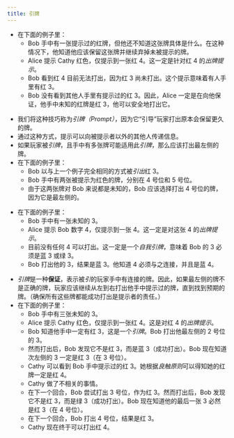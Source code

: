 ```yaml
---
title: 引牌
---
```



<BeginnersGuideProgress id="prompt" />

- 在下面的例子里：
  - Bob 手中有一张提示过的红牌，但他还不知道这张牌具体是什么。在这种情况下，他知道他应该保留这张牌并继续弃掉未被提示的牌。
  - Alice 提示 Cathy 红色，仅提示到一张红 4。这一定是针对红 4 的*出牌提示*。
  - Bob 看到红 4 目前无法打出，因为红 3 尚未打出。这个提示意味着有人手里有红 3。
  - Bob 没有看到其他人手里有提示过的红 3。因此，Alice 一定是在向他保证，他手中未知的红牌是红 3，他可以安全地打出它。

<Prompt1 />

- 我们将这种技巧称为*引牌（Prompt）*，因为它“引导”玩家打出原本会保留更久的牌。
- 通过这种方式，提示可以向被提示者以外的其他人传递信息。
- 如果玩家被*引牌*，且手中有多张牌可能适用此*引牌*，那么应该打出最左侧的牌。
- 在下面的例子里：
  - Bob 以与上一个例子完全相同的方式被*引出*红 3。
  - Bob 手中有两张被提示为红色的牌，分别在 4 号位和 5 号位。
  - 由于这两张牌对 Bob 来说都是未知的，Bob 应该选择打出 4 号位的牌，因为它是最左侧的。

<Prompt2 />

- 在下面的例子里：
  - Bob 手中有一张未知的 3。
  - Alice 提示 Bob 数字 4，仅提示到一张 4。这一定是对这张 4 的*出牌提示*。
  - 目前没有任何 4 可以打出。这一定是一个*自我引牌*，意味着 Bob 的 3 必须是蓝 3 或绿 3。
  - Bob 打出他的 3，结果是蓝 3。他知道 4 必须与之连接，并且是蓝 4。

<Prompt3 />

- *引牌*是一种**保证**，表示被*引*的玩家手中有连接的牌。因此，如果最左侧的牌不是正确的牌，玩家应该继续从左到右打出他手中提示过的牌，直到找到预期的牌。（确保所有这些牌都能成功打出是提示者的责任。）
- 在下面的例子里：
  - Bob 手中有三张未知的 3。
  - Alice 提示 Cathy 红色，仅提示到一张红 4。这是对红 4 的*出牌提示*。
  - Bob 知道他手中一定有红 3，这是一个*引牌*。Bob 打出他最左侧的 2 号位的 3。
  - 然而打出后，Bob 发现它不是红 3，而是蓝 3（成功打出）。Bob 现在知道次左侧的 3 一定是红 3（在 3 号位）。
  - Cathy 可以看到 Bob 手中提示过的红 3。她根据*良触原则*可以得知她的红牌一定是红 4。
  - Cathy 做了不相关的事情。
  - 在下一个回合，Bob 尝试打出 3 号位，作为红 3。然而打出后，Bob 发现它不是红 3，而是绿 3（成功打出）。Bob 现在知道他的最后一张 3 必然是红 3（在 4 号位）。
  - 在下一个回合，Bob 打出 4 号位，结果是红 3。
  - Cathy 现在终于可以打出红 4。

<Prompt4 />
